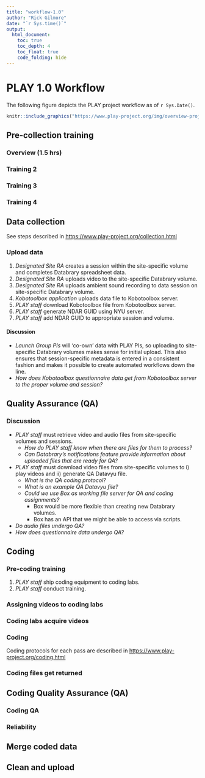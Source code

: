 ```yaml
---
title: "workflow-1.0"
author: "Rick Gilmore"
date: "`r Sys.time()`"
output: 
  html_document:
    toc: true
    toc_depth: 4
    toc_float: true
    code_folding: hide
---
```


# PLAY 1.0 Workflow

The following figure depicts the PLAY project workflow as of `r Sys.Date()`.

```r
knitr::include_graphics("https://www.play-project.org/img/overview-project.png")
```

## Pre-collection training

### Overview (1.5 hrs)

### Training 2

### Training 3

### Training 4

## Data collection

See steps described in <https://www.play-project.org/collection.html>

### Upload data

1. *Designated Site RA* creates a session within the site-specific volume and completes Databrary spreadsheet data.
1. *Designated Site RA* uploads video to the site-specific Databrary volume.
1. *Designated Site RA* uploads ambient sound recording to data session on site-specific Databrary volume.
1. *Kobotoolbox application* uploads data file to Kobotoolbox server.
1. *PLAY staff* download Kobotoolbox file from Kobotoolbox server.
1. *PLAY staff* generate NDAR GUID using NYU server.
1. *PLAY staff* add NDAR GUID to appropriate session and volume.

#### Discussion

- *Launch Group PIs* will 'co-own' data with PLAY PIs, so uploading to site-specific Databrary volumes makes sense for initial upload.
This also ensures that session-specific metadata is entered in a consistent fashion and makes it possible to create automated workflows down the line.
- *How does Kobotoolbox questionnaire data get from Kobotoolbox server to the proper volume and session?*

## Quality Assurance (QA)

### Discussion

- *PLAY staff* must retrieve video and audio files from site-specific volumes and sessions. 
  - *How do PLAY staff know when there are files for them to process?*
  - *Can Databrary's notifications feature provide information about uploaded files that are ready for QA?*
- *PLAY staff* must download video files from site-specific volumes to i) play videos and ii) generate QA Datavyu file.
  - *What is the QA coding protocol?*
  - *What is an example QA Datavyu file?*
  - *Could we use Box as working file server for QA and coding assignments?*
    - Box would be more flexible than creating new Databrary volumes.
    - Box has an API that we might be able to access via scripts.
- *Do audio files undergo QA?*
- *How does questionnaire data undergo QA?*

## Coding

### Pre-coding training

1. *PLAY staff* ship coding equipment to coding labs.
1. *PLAY staff* conduct training.

### Assigning videos to coding labs

### Coding labs acquire videos

### Coding

Coding protocols for each pass are described in <https://www.play-project.org/coding.html>

### Coding files get returned

## Coding Quality Assurance (QA)

### Coding QA

### Reliability

## Merge coded data

## Clean and upload

